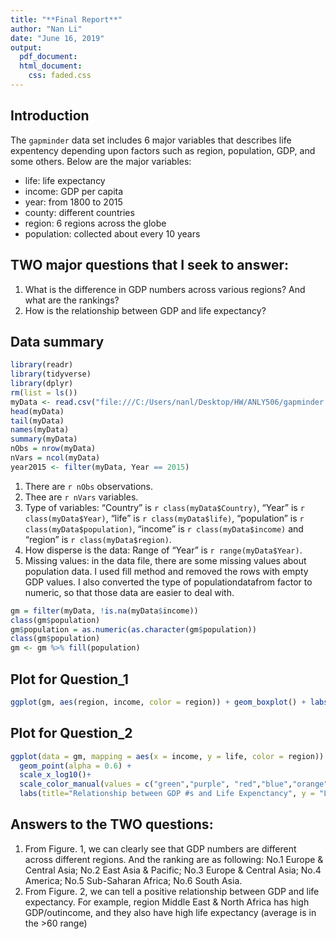 ---
title: "**Final Report**"
author: "Nan Li"
date: "June 16, 2019"
output:
  pdf_document: 
  html_document:
    css: faded.css
---
## Introduction

The `gapminder` data set includes 6 major variables that describes life expentency depending upon factors such as region, population, GDP, and some others. Below are the major variables: 


* life: life expectancy
* income: GDP per capita
* year:  from 1800 to 2015
* county: different countries 
* region: 6 regions across the globe
* population: collected about every 10 years

## TWO major questions that I seek to answer:
1. What is the difference in GDP numbers across various regions? And what are the rankings? 
2. How is the relationship between GDP and life expectancy?

 
## Data summary
```{r, echo = FALSE, message=FALSE, results="hide", warning=FALSE}
library(readr)
library(tidyverse)
library(dplyr)
rm(list = ls())
myData <- read.csv("file:///C:/Users/nanl/Desktop/HW/ANLY506/gapminder.csv", header=TRUE)
head(myData)
tail(myData) 
names(myData)
summary(myData)
nObs = nrow(myData)
nVars = ncol(myData)
year2015 <- filter(myData, Year == 2015)
```

1. There are `r nObs` observations. 
2. Thee are `r nVars` variables. 
3. Type of variables: "Country" is `r class(myData$Country)`, "Year" is `r class(myData$Year)`, "life" is `r class(myData$life)`, "population" is `r class(myData$population)`, "income" is `r class(myData$income)` and "region" is `r class(myData$region)`.
4. How disperse is the data: Range of "Year" is `r range(myData$Year)`. 
5. Missing values: in the data file, there are some missing values about population data. I used fill method and removed the rows with empty GDP values. I also converted the type of populationdatafrom factor to numeric, so that those data are easier to deal with. 

```{r, echo = FALSE, message=FALSE, results="hide", warning=FALSE}
gm = filter(myData, !is.na(myData$income))
class(gm$population)
gm$population = as.numeric(as.character(gm$population))
class(gm$population)
gm <- gm %>% fill(population)
```

## Plot for Question_1
```{r, echo = FALSE, message=FALSE, results="hide", warning=FALSE}
ggplot(gm, aes(region, income, color = region)) + geom_boxplot() + labs(title="GDP across regions", y = "GDP/Income", x = "Regions")
```


## Plot for Question_2
```{r, echo = FALSE, message=FALSE, results="hide", warning=FALSE}
ggplot(data = gm, mapping = aes(x = income, y = life, color = region)) +
  geom_point(alpha = 0.6) +
  scale_x_log10()+
  scale_color_manual(values = c("green","purple", "red","blue","orange","yellow")) + 
  labs(title="Relationship between GDP #s and Life Expenctancy", y = "Life Expectancy", x = "GDP/Income")
```


## Answers to the TWO questions:
1. From Figure. 1, we can clearly see that GDP numbers are different across different regions. And the ranking are as following: No.1 Europe & Central Asia; No.2 East Asia & Pacific; No.3 Europe & Central Asia; No.4 America; No.5 Sub-Saharan Africa; No.6 South Asia.
2. From Figure. 2, we can tell a positive relationship between GDP and life expectancy. For example, region Middle East & North Africa has high GDP/outincome, and they also have high life expectancy (average is in the >60 range)


